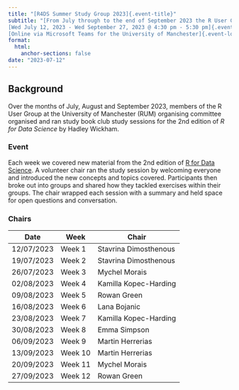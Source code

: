 ```yaml
---
title: "[R4DS Summer Study Group 2023]{.event-title}"
subtitle: "[From July through to the end of September 2023 the R User Group at the University of Manchester ran a study group for the 2nd edition of R for Data Science by Hadley Wickham.]{.event-summary} <br> \
[Wed July 12, 2023 - Wed September 27, 2023 @ 4:30 pm - 5:30 pm]{.event-time} <br> \
[Online via Microsoft Teams for the University of Manchester]{.event-location}"
format:
  html:
    anchor-sections: false
date: "2023-07-12"
---
```


## Background

<!--
date: "2023-07-12T16:30:00"
date_end: "2023-09-27T17:30:00"
event: R Summer Study Group
location: Online via Microsoft Teams for the University of Manchester
publish_date: "2023-09-25T00:00:00" 
-->

Over the months of July, August and September 2023, members of the R User Group at the University of Manchester (RUM) organising committee organised and ran study book club study sessions for the 2nd edition of *R for Data Science* by Hadley Wickham.

### Event

Each week we covered new material from the 2nd edition of [R for Data Science](https://r4ds.hadley.nz/). A volunteer chair ran the study session by welcoming everyone and introduced the new concepts and topics covered. Participants then broke out into groups and shared how they tackled exercises within their groups. The chair wrapped each session with a summary and held space for open questions and conversation.

### Chairs

Date       | Week    | Chair
-----------|---------|----------------------
12/07/2023 | Week 1  | Stavrina Dimosthenous
19/07/2023 | Week 2  | Stavrina Dimosthenous
26/07/2023 | Week 3  | Mychel Morais
02/08/2023 | Week 4  | Kamilla Kopec-Harding
09/08/2023 | Week 5  | Rowan Green
16/08/2023 | Week 6  | Lana Bojanic
23/08/2023 | Week 7  | Kamilla Kopec-Harding
30/08/2023 | Week 8  | Emma Simpson 
06/09/2023 | Week 9  | Martin Herrerias
13/09/2023 | Week 10 | Martin Herrerias
20/09/2023 | Week 11 | Mychel Morais
27/09/2023 | Week 12 | Rowan Green 
